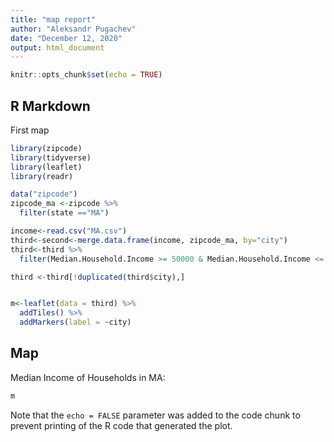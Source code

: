 ```yaml
---
title: "map report"
author: "Aleksandr Pugachev"
date: "December 12, 2020"
output: html_document
---
```


```r
knitr::opts_chunk$set(echo = TRUE)
```

## R Markdown
First map

```r
library(zipcode)
library(tidyverse)
library(leaflet)
library(readr)

data("zipcode")
zipcode_ma <-zipcode %>% 
  filter(state =="MA")

income<-read.csv("MA.csv")
third<-second<-merge.data.frame(income, zipcode_ma, by="city")
third<-third %>% 
  filter(Median.Household.Income >= 50000 & Median.Household.Income <= 70000)

third <-third[!duplicated(third$city),]


m<-leaflet(data = third) %>%
  addTiles() %>%
  addMarkers(label = ~city) 


```

## Map

Median Income of Households in MA:

```r
m
```

Note that the `echo = FALSE` parameter was added to the code chunk to prevent printing of the R code that generated the plot.

